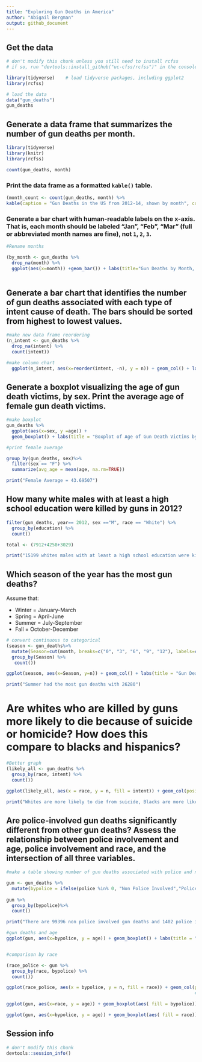 ```yaml
---
title: "Exploring Gun Deaths in America"
author: "Abigail Bergman"
output: github_document
---
```


## Get the data

```r
# don't modify this chunk unless you still need to install rcfss
# if so, run "devtools::install_github("uc-cfss/rcfss")" in the console first

library(tidyverse)    # load tidyverse packages, including ggplot2 
library(rcfss)

# load the data
data("gun_deaths")
gun_deaths
```

## Generate a data frame that summarizes the number of gun deaths per month.
```r
library(tidyverse)
library(knitr)
library(rcfss)

count(gun_deaths, month) 

```

### Print the data frame as a formatted `kable()` table.

```r
(month_count <- count(gun_deaths, month) %>%
kable(caption = "Gun Deaths in the US from 2012-14, shown by month", col.names = c("Month","Number of Gun Deaths")))
```

### Generate a bar chart with human-readable labels on the x-axis. That is, each month should be labeled "Jan", "Feb", "Mar" (full or abbreviated month names are fine), not `1`, `2`, `3`.

```r
#Rename months 

(by_month <- gun_deaths %>%
  drop_na(month) %>%
  ggplot(aes(x=month)) +geom_bar()) + labs(title="Gun Deaths by Month, 2012-14", x = "Month", y = "Gun Deaths") + scale_x_discrete(limits = c("1","2","3","4","5","6","7","8","9","10","11","12"), labels = c("Jan", "Feb", "Mar", "Apr", "May", "Jun", "Jul", "Aug", "Sep", "Oct", "Nov", "Dec"))
  

```

## Generate a bar chart that identifies the number of gun deaths associated with each type of intent cause of death. The bars should be sorted from highest to lowest values.

```r
#make new data frame reordering 
(n_intent <- gun_deaths %>%
  drop_na(intent) %>%
  count(intent))

#make column chart
  ggplot(n_intent, aes(x=reorder(intent, -n), y = n)) + geom_col() + labs(title = "Number of gun deaths by intent 2012-14", x = "Intent", y = "Number of deaths") 


```

## Generate a boxplot visualizing the age of gun death victims, by sex. Print the average age of female gun death victims.

```r
#make boxplot
gun_deaths %>%
  ggplot(aes(x=sex, y =age)) +
  geom_boxplot() + labs(title = "Boxplot of Age of Gun Death Victims by Sex 2012-14")

#print female average

group_by(gun_deaths, sex)%>%
  filter(sex == "F") %>%
  summarize(avg_age = mean(age, na.rm=TRUE))

print("Female Average = 43.69507")

```

## How many white males with at least a high school education were killed by guns in 2012?

```r
filter(gun_deaths, year== 2012, sex =="M", race == "White") %>%
  group_by(education) %>%
  count()

total <- (7912+4258+3029)

print("15199 whites males with at least a high school education were killed by guns in 2012")


```

## Which season of the year has the most gun deaths?

Assume that:

* Winter = January-March
* Spring = April-June
* Summer = July-September
* Fall = October-December

```r
# convert continuous to categorical
(season <- gun_deaths%>% 
  mutate(Season=cut(month, breaks=c("0", "3", "6", "9", "12"), labels=c("Winter","Spring","Summer", "Fall"))) %>%
  group_by(Season) %>%
   count())

ggplot(season, aes(x=Season, y=n)) + geom_col() + labs(title = "Gun Deaths by Season, 2012-14", y = "Gun deaths") 

print("Summer had the most gun deaths with 26280")


```

# Are whites who are killed by guns more likely to die because of suicide or homicide? How does this compare to blacks and hispanics?

```r

#Better graph
(likely_all <- gun_deaths %>%
  group_by(race, intent) %>%
  count())

ggplot(likely_all, aes(x = race, y = n, fill = intent)) + geom_col(position = "fill") + labs(title = "Comparison of Homicide vs. Suicide over Whites, Blacks, and Hispanics", x = "Race", y = "Gun Deaths") + scale_y_continuous(labels = scales::percent)

print("Whites are more likely to die from suicide, Blacks are more likely to die from homicide, Hispanics are more likely to die from homicide")


```

## Are police-involved gun deaths significantly different from other gun deaths? Assess the relationship between police involvement and age, police involvement and race, and the intersection of all three variables.

```r
#make a table showing number of gun deaths associated with police and not associated with police

gun <- gun_deaths %>%
  mutate(bypolice = ifelse(police %in% 0, "Non Police Involved","Police Involved"))
 
gun %>%
  group_by(bypolice)%>%
  count()

print("There are 99396 non police involved gun deaths and 1402 police involved gun deaths")

#gun deaths and age
ggplot(gun, aes(x=bypolice, y = age)) + geom_boxplot() + labs(title = "Police Involved vs Non Police Involved Deaths, By Age, 2012-14", y = "Age of Victim", x = "Shooting Type")


#comparison by race

(race_police <- gun %>%
  group_by(race, bypolice) %>%
  count())

ggplot(race_police, aes(x = bypolice, y = n, fill = race)) + geom_col(position = "fill") + labs(title = "Police Involved vs Non Police Involved Deaths, By Race, 2012-14", y = "Percentage of Gun Deaths", x = "Shooting Type") + scale_y_continuous(labels = scales::percent)
                                                                      #All three variables

ggplot(gun, aes(x=race, y = age)) + geom_boxplot(aes( fill = bypolice)) + coord_flip() + guides(fill = guide_legend(title = "Shooting type")) + labs(title = "Race and Age by Shooting Type", x = "Age", y = "Race")

ggplot(gun, aes(x=bypolice, y = age)) + geom_boxplot(aes( fill = race)) + guides(fill = guide_legend(title = "Race")) + labs(x = "Shooting Type", y = "Age", title = "Shooting Type by Age and Race")

```

## Session info

```r
# don't modify this chunk
devtools::session_info()
```


